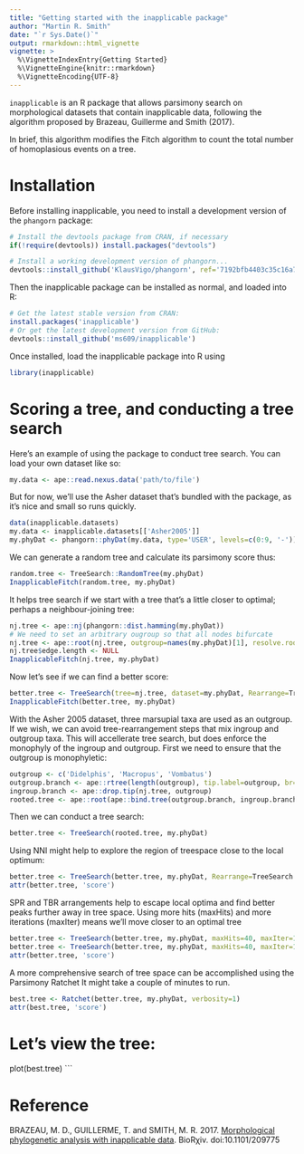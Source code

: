 ```yaml
---
title: "Getting started with the inapplicable package"
author: "Martin R. Smith"
date: "`r Sys.Date()`"
output: rmarkdown::html_vignette
vignette: >
  %\VignetteIndexEntry{Getting Started}
  %\VignetteEngine{knitr::rmarkdown}
  %\VignetteEncoding{UTF-8}
---
```



`inapplicable` is an R package that allows parsimony search on morphological datasets that contain
inapplicable data, following the algorithm proposed by Brazeau, Guillerme and Smith (2017).

In brief, this algorithm modifies the Fitch algorithm to count the total number of homoplasious 
events on a tree.

# Installation
Before installing inapplicable, you need to install a development version of the `phangorn` package:

```r
# Install the devtools package from CRAN, if necessary
if(!require(devtools)) install.packages("devtools")

# Install a working development version of phangorn...
devtools::install_github('KlausVigo/phangorn', ref='7192bfb4403c35c16a7b735160525d272736b061') # 30 Oct 2017
```

Then the inapplicable package can be installed as normal, and loaded into R:

```r
# Get the latest stable version from CRAN:
install.packages('inapplicable')
# Or get the latest development version from GitHub:
devtools::install_github('ms609/inapplicable')
```

Once installed, load the inapplicable package into R using
```r
library(inapplicable)
```

# Scoring a tree, and conducting a tree search

Here's an example of using the package to conduct tree search.
You can load your own dataset like so:

```r
my.data <- ape::read.nexus.data('path/to/file')
```

But for now, we'll use the Asher dataset that's bundled with the package, 
as it's nice and small so runs quickly.

```r
data(inapplicable.datasets)
my.data <- inapplicable.datasets[['Asher2005']]
my.phyDat <- phangorn::phyDat(my.data, type='USER', levels=c(0:9, '-'))
```

We can generate a random tree and calculate its parsimony score thus:
```r
random.tree <- TreeSearch::RandomTree(my.phyDat)
InapplicableFitch(random.tree, my.phyDat)
```

It helps tree search if we start with a tree that's a little closer to optimal; perhaps a
neighbour-joining tree:
```r
nj.tree <- ape::nj(phangorn::dist.hamming(my.phyDat))
# We need to set an arbitrary ougroup so that all nodes bifurcate
nj.tree <- ape::root(nj.tree, outgroup=names(my.phyDat)[1], resolve.root=TRUE)
nj.tree$edge.length <- NULL
InapplicableFitch(nj.tree, my.phyDat)
```

Now let's see if we can find a better score:
```r
better.tree <- TreeSearch(tree=nj.tree, dataset=my.phyDat, Rearrange=TreeSearch::RootedNNI)
InapplicableFitch(better.tree, my.phyDat)
```

With the Asher 2005 dataset, three marsupial taxa are used as an outgroup.  
If we wish, we can avoid tree-rearrangement steps that mix ingroup and outgroup taxa.
This will accellerate tree search, but does enforce the monophyly of the ingroup and outgroup.
First we need to ensure that the outgroup is monophyletic:

```r
outgroup <- c('Didelphis', 'Macropus', 'Vombatus')
outgroup.branch <- ape::rtree(length(outgroup), tip.label=outgroup, br=NULL)
ingroup.branch <- ape::drop.tip(nj.tree, outgroup)
rooted.tree <- ape::root(ape::bind.tree(outgroup.branch, ingroup.branch, 0, 1), outgroup, resolve.root=TRUE)
```

Then we can conduct a tree search:
```r
better.tree <- TreeSearch(rooted.tree, my.phyDat)
```

Using NNI might help to explore the region of treespace close to the local optimum:
```r
better.tree <- TreeSearch(better.tree, my.phyDat, Rearrange=TreeSearch::RootedNNI)
attr(better.tree, 'score')
```

SPR and TBR arrangements help to escape local optima and find better peaks 
further away in tree space.  Using more hits (maxHits) and more iterations (maxIter)
means we'll move closer to an optimal tree
```r
better.tree <- TreeSearch(better.tree, my.phyDat, maxHits=40, maxIter=100000, Rearrange=TreeSearch::RootedSPR, verbosity=2)
better.tree <- TreeSearch(better.tree, my.phyDat, maxHits=40, maxIter=100000, Rearrange=TreeSearch::RootedTBR, verbosity=2)
attr(better.tree, 'score')
```

A more comprehensive search of tree space can be accomplished using the Parsimony Ratchet
It might take a couple of minutes to run.
```r
best.tree <- Ratchet(better.tree, my.phyDat, verbosity=1)
attr(best.tree, 'score')
```

# Let's view the tree:
plot(best.tree)
```

# Reference

BRAZEAU, M. D., GUILLERME, T. and SMITH, M. R. 2017. [Morphological phylogenetic analysis with inapplicable data](https://www.biorxiv.org/content/early/2017/10/26/209775). BioRχiv. doi:10.1101/209775
